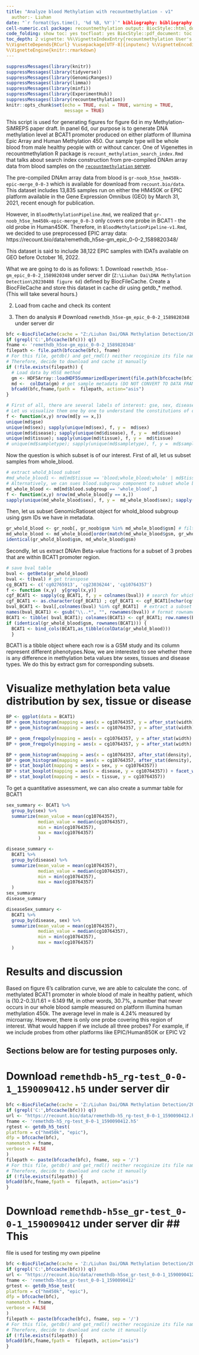 ```yaml
---
title: "Analyze blood Methylation with recountmethylation - v1" 
  author:- Liuhan
date: "`r format(Sys.time(), '%d %B, %Y')`" bibliography: bibliography.bib csl:
cell-numeric.csl package: recountmethylation output: BiocStyle::html_document:
code_folding: show toc: yes tocfloat: yes BiocStyle::pdf_document: toc: yes
toc_depth: 2 vignette: %%\VignetteIndexEntry{recountmethylation User's Guide}
%\VignetteDepends{RCurl} %\usepackage[UTF-8]{inputenc} %\VignetteEncoding{UTF-8}
%\VignetteEngine{knitr::rmarkdown}
---
```

```r
suppressMessages(library(knitr))
suppressMessages(library(tidyverse))
suppressMessages(library(GenomicRanges))
suppressMessages(library(limma))
suppressMessages(library(minfi))
suppressMessages(library(ExperimentHub))
suppressMessages(library(recountmethylation))
knitr::opts_chunk$set(echo = TRUE, eval = TRUE, warning = TRUE,
                      message = TRUE)
```
This script is used for generating figures for figure 6d in my
Methylation-SiMREPS paper draft. In panel 6d, our purpose is to generate DNA
methylation level at BCAT1 promoter produced on either platform of Illumina Epic
Array and Human Methylation 450. Our sample type will be whole blood from male
healthy people with or without cancer.
One of Vigenettes in recountmethylation R package is
`recount_methylation_search_index.Rmd` that talks about search index
construction from pre-compiled DNAm array data from blood samples on the
[`recountmethylation` server](https://recount.bio/data/).

The pre-compiled DNAm array data from blood is `gr-noob_h5se_hm450k-epic-merge_0-0-3` which is available for download from `recount.bio/data`. This dataset includes 13,835 samples run on either the HM450K or EPIC platform available in the Gene Expression Omnibus (GEO) by March 31, 2021, recent enough for publication. 

However, in `BloodMethylationPipeline.Rmd`, we realized that `gr-noob_h5se_hm450k-epic-merge_0-0-3` only covers one probe in BCAT1 - the old probe in Human450K. Therefore, in `BloodMethylationPipeline-v1.Rmd`, we decided to use preprocessed EPIC array data: https://recount.bio/data/remethdb_h5se-gm_epic_0-0-2_1589820348/

This dataset is said to include 38,122 EPIC samples with IDATs available on GEO before October 16, 2022.

What we are going to do is as follows: 
1. Download `remethdb_h5se-gm_epic_0-0-2_1589820348` under server dir (`Z:\Liuhan Dai\DNA
Methylation Detection\20230408 figure 6d`) defined by BiocFileCache. Create a
BiocFileCache and store this dataset in cache dir using getdb_* method. (This
will take several hours.) 

2. Load from cache and check its content 

3. Then do analysis
# Download `remethdb_h5se-gm_epic_0-0-2_1589820348` under server dir
```r
bfc <-BiocFileCache(cache = "Z:/Liuhan Dai/DNA Methylation Detection/20230408 figure 6d",ask = interactive())
if (grepl('C:',bfccache(bfc))) q()
fname <- 'remethdb_h5se-gm_epic_0-0-2_1589820348'
filepath <- file.path(bfccache(bfc), fname)
# For this file, getdb() and get_rmdl() neither recoginize its file name.
# Therefore, decide to download and cache it manually
if (!file.exists(filepath)) {
  # Load data by H5SE method
  gm <- HDF5Array::loadHDF5SummarizedExperiment(file.path(bfccache(bfc), fname))
  md <-  colData(gm) # get sample metadata (DO NOT CONVERT TO DATA FRAME!!!!! using as.data.frame)
  bfcadd(bfc,fname,fpath =  filepath, action="asis")
}

```


```r
# First of all, there are several labels of interest: gse, sex, disease, tissue, sampletype
# Let us visualize them one by one to understand the constitutions of our dataset
f <- function(x,y) nrow(md[y == x,])
unique(md$gse)
unique(md$sex); sapply(unique(md$sex), f, y =  md$sex)
unique(md$disease); sapply(unique(md$disease), f, y =  md$disease)
unique(md$tissue); sapply(unique(md$tissue), f, y =  md$tissue)
# unique(md$sampletype); sapply(unique(md$sampletype), f, y =  md$sampletype) # Sample type label is not too useful.
```
Now the question is which subset is of our interest. First of all, let us subset
samples from whole_blood.

```r
# extract whold_blood subset
#md_whole_blood1 <- md[md$tissue == 'blood;whole_blood;whole' | md$tissue == 'blood;whole_blood',]
# Alternatively, we can sues blood.subgroup component to subset whole blood samples. Decide to use blood.subgroup for subsetting
md_whole_blood <- md[md$blood.subgroup == 'whole_blood',]
f <- function(x,y) nrow(md_whole_blood[y == x,])
sapply(unique(md_whole_blood$sex), f, y =  md_whole_blood$sex); sapply(unique(md_whole_blood$disease), f, y =  md_whole_blood$disease)
```
Then, let us subset GenomicRatioset object for whold_blood subgroup using gsm
IDs we have in metadata.
```r
gr_whold_blood <- gr_noob[, gr_noob$gsm %in% md_whole_blood$gsm] # filt h5se object. Here gsm and other meta data is in "column" of gr_noob. # However, once you extract metadata by colData() -> md or md_whole_blood where its metadata now is stored in row
md_whole_blood <- md_whole_blood[order(match(md_whole_blood$gsm, gr_whold_blood$gsm)),] # Synchronize order of md_whole_blood and gr_whold_blood by gsm sequence
identical(gr_whold_blood$gsm, md_whole_blood$gsm)
```
Secondly, let us extract DNAm Beta-value fractions for a subset of 3 probes that
are within BCAT1 promoter region.

```r
# save bval table
bval <- getBeta(gr_whold_blood)
bval <- t(bval) # get transpose
cg_BCAT1 <- c('cg02765913', 'cg23036244', 'cg10764357')
f <- function (x,y)  y[grepl(x,y)]
cgf_BCAT1 <- sapply(cg_BCAT1, f, y = colnames(bval)) # search for which probe for BCAT1 promoter exists in this dataset
cgf_BCAT1 <- as.character(cgf_BCAT1) ; cgf_BCAT1 <- cgf_BCAT1[nchar(cgf_BCAT1) == 10]
bval_BCAT1 <- bval[,colnames(bval) %in% cgf_BCAT1]  # extract a subset of 3 cg probes that are within BCAT1 promoter region
names(bval_BCAT1) <- gsub("\\..*", "", rownames(bval)) # format rownames
BCAT1 <- tibble( bval_BCAT1); colnames(BCAT1) <- cgf_BCAT1; row.names(BCAT1) <- names(bval_BCAT1)
if (identical(gr_whold_blood$gsm, rownames(BCAT1))) {
  BCAT1 <- bind_cols(BCAT1,as_tibble(colData(gr_whold_blood)))
  }
```

BCAT1 is a tibble object where each row is a GSM study and its column represent different phenotypes.Now, we are interested to see whether there is any difference in methylation beta values btw sexes, tissues and disease types. We do this by extract gsm for corresponding subsets.

# Visualize methylation beta value distribution by sex, tissue or disease
``` r
BP <- ggplot(data = BCAT1)
BP + geom_histogram(mapping = aes(x = cg10764357, y = after_stat(width) * after_stat(density), fill = tissue), position = 'identity', alpha = 0.5)
BP + geom_histogram(mapping = aes(x = cg10764357, y = after_stat(width) * after_stat(density), fill = sex), position = 'identity', alpha = 0.5)

BP + geom_freqpoly(mapping = aes(x = cg10764357, y = after_stat(width) * after_stat(density), color = tissue), position = 'identity')
BP + geom_freqpoly(mapping = aes(x = cg10764357, y = after_stat(width) * after_stat(density), color = sex), position = 'identity')

BP + geom_histogram(mapping = aes(x = cg10764357, after_stat(density), fill = sex)) + facet_grid(sex~.)
BP + geom_histogram(mapping = aes(x = cg10764357, after_stat(density), fill = disease)) + facet_grid(disease~.)
BP + stat_boxplot(mapping = aes(x = sex, y = cg10764357))
BP + stat_boxplot(mapping = aes(x = disease, y = cg10764357)) + facet_wrap(~sex)
BP + stat_boxplot(mapping = aes(x = tissue, y = cg10764357))
```

To get a quantitative assessment, we can also create a summar table for BCAT1

```r
sex_summary <- BCAT1 %>%
  group_by(sex) %>%
  summarize(mean_value = mean(cg10764357),
            median_value = median(cg10764357),
            min = min(cg10764357),
            max = max(cg10764357)
            )

disease_summary <-
  BCAT1 %>%
  group_by(disease) %>%
  summarize(mean_value = mean(cg10764357),
            median_value = median(cg10764357),
            min = min(cg10764357),
            max = max(cg10764357)
  )
sex_summary
disease_summary

diseaseSex_summary <-
  BCAT1 %>%
  group_by(disease, sex) %>%
  summarize(mean_value = mean(cg10764357),
            median_value = median(cg10764357),
            min = min(cg10764357),
            max = max(cg10764357)
  )
```
# Results and discussion

Based on figure 6's calibration curve, we are able to calculate the conc. of methylated BCAT1 promoter in whole blood of male in healthy patient, which is (10.2-0.3)/1.61 = 6.149 fM, in other words, 30.7%, a number that never occurs in our whole blood sample measured on platform illumina human methylation 450k. The average level in male is 4.24% measured by microarray. However, there is only one probe covering this region of interest. What would happen if we include all three probes? For example, if we include probes from other platforms like EPIC/Human850K or EPIC V2

## Sections below are for testing purposes only.
# Download `remethdb-h5_rg-test_0-0-1_1590090412.h5` under server dir
```r
bfc <-BiocFileCache(cache = 'Z:/Liuhan Dai/DNA Methylation Detection/20230408 figure 6d', ask = interactive())
if (grepl('C:',bfccache(bfc))) q()
url <- "https://recount.bio/data/remethdb-h5_rg-test_0-0-1_1590090412.h5"
fname <- 'remethdb-h5_rg-test_0-0-1_1590090412.h5'
rgtest <- getdb_h5_test(
platform = c("hm450k", "epic"),
dfp = bfccache(bfc),
namematch = fname,
verbose = FALSE
)
filepath <- paste(bfccache(bfc), fname, sep = '/')
# For this file, getdb() and get_rmdl() neither recoginize its file name.
# Therefore, decide to download and cache it manually
if (!file.exists(filepath)) {
bfcadd(bfc,fname,fpath =  filepath, action="asis")
}
```
# Download `remethdb-h5se_gr-test_0-0-1_1590090412` under server dir ## This
file is used for testing my own pipeline
```r
bfc <-BiocFileCache(cache = 'Z:/Liuhan Dai/DNA Methylation Detection/20230408 figure 6d', ask = interactive())
if (grepl('C:',bfccache(bfc))) q()
url <- "https://recount.bio/data/remethdb-h5se_gr-test_0-0-1_1590090412"
fname <- 'remethdb-h5se_gr-test_0-0-1_1590090412'
grtest <- getdb_h5se_test(
platform = c("hm450k", "epic"),
dfp = bfccache(bfc),
namematch = fname,
verbose = FALSE
)
filepath <- paste(bfccache(bfc), fname, sep = '/')
# For this file, getdb() and get_rmdl() neither recoginize its file name.
# Therefore, decide to download and cache it manually
if (!file.exists(filepath)) {
bfcadd(bfc,fname,fpath =  filepath, action="asis")
}
```